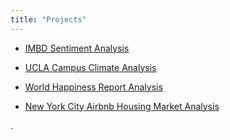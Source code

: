 ```yaml
---
title: "Projects"
---
```


- [IMBD Sentiment Analysis](/docs/IMDB/IMDB_Project (1).pdf "IMDB")

- [UCLA Campus Climate Analysis](/docs/UCLA Campus Climate/UCLA Campus Climate Analysis.pdf "UCLA Campus Climate")


- [World Happiness Report Analysis](/docs/World Happiness/World Happiness Report Analysis.pdf "World Happiness")

- [New York City Airbnb Housing Market Analysis](https://airbudnbud.humspace.ucla.edu/)



. 